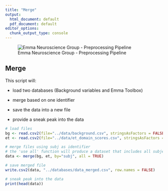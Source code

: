 ---
title: "Merge"
output:
  html_document: default
  pdf_document: default
editor_options: 
  chunk_output_type: console
---



![Emma Neuroscience Group - Preprocessing Pipeline](Logo.png)


## Merge

This script will:

- load two databases (Background variables and Emma Toolbox)

- merge based on one identifier

- save the data into a new file

- provide a sneak peak into the data




```{r merge, echo=FALSE, include=TRUE}

# load files
bg <- read.csv2(file="../data/background.csv", stringsAsFactors = FALSE, sep=";")
et <- read.csv2(file="../data/et_domain_scores.csv", stringsAsFactors = FALSE, sep=";")

# merge files using subj as identifier
# the 'use all' function will produce a dataset that includes all subjects in 'bg' and 'et' datasets
data <- merge(bg, et, by="subj", all = TRUE)

# save merged file 
write.csv2(data, "../databases/data_merged.csv", row.names = FALSE)

# sneak peak into the data
print(head(data))


```
